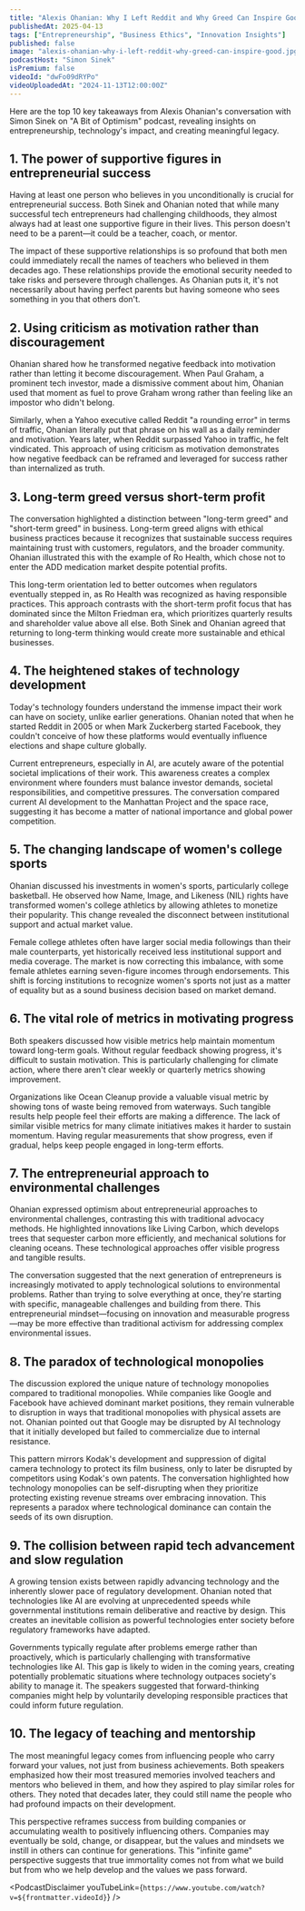 ```yaml
---
title: "Alexis Ohanian: Why I Left Reddit and Why Greed Can Inspire Good | A Bit of Optimism Podcast"
publishedAt: 2025-04-13
tags: ["Entrepreneurship", "Business Ethics", "Innovation Insights"]
published: false
image: "alexis-ohanian-why-i-left-reddit-why-greed-can-inspire-good.jpg"
podcastHost: "Simon Sinek"
isPremium: false
videoId: "dwFo09dRYPo"
videoUploadedAt: "2024-11-13T12:00:00Z"
---
```



<PodcastSummaryPageLayout frontmatter={frontmatter}>

Here are the top 10 key takeaways from Alexis Ohanian's conversation with Simon Sinek on "A Bit of Optimism" podcast, revealing insights on entrepreneurship, technology's impact, and creating meaningful legacy.

## 1. The power of supportive figures in entrepreneurial success

Having at least one person who believes in you unconditionally is crucial for entrepreneurial success. Both Sinek and Ohanian noted that while many successful tech entrepreneurs had challenging childhoods, they almost always had at least one supportive figure in their lives. This person doesn't need to be a parent—it could be a teacher, coach, or mentor.

The impact of these supportive relationships is so profound that both men could immediately recall the names of teachers who believed in them decades ago. These relationships provide the emotional security needed to take risks and persevere through challenges. As Ohanian puts it, it's not necessarily about having perfect parents but having someone who sees something in you that others don't.

## 2. Using criticism as motivation rather than discouragement

Ohanian shared how he transformed negative feedback into motivation rather than letting it become discouragement. When Paul Graham, a prominent tech investor, made a dismissive comment about him, Ohanian used that moment as fuel to prove Graham wrong rather than feeling like an impostor who didn't belong.

Similarly, when a Yahoo executive called Reddit "a rounding error" in terms of traffic, Ohanian literally put that phrase on his wall as a daily reminder and motivation. Years later, when Reddit surpassed Yahoo in traffic, he felt vindicated. This approach of using criticism as motivation demonstrates how negative feedback can be reframed and leveraged for success rather than internalized as truth.

## 3. Long-term greed versus short-term profit

The conversation highlighted a distinction between "long-term greed" and "short-term greed" in business. Long-term greed aligns with ethical business practices because it recognizes that sustainable success requires maintaining trust with customers, regulators, and the broader community. Ohanian illustrated this with the example of Ro Health, which chose not to enter the ADD medication market despite potential profits.

This long-term orientation led to better outcomes when regulators eventually stepped in, as Ro Health was recognized as having responsible practices. This approach contrasts with the short-term profit focus that has dominated since the Milton Friedman era, which prioritizes quarterly results and shareholder value above all else. Both Sinek and Ohanian agreed that returning to long-term thinking would create more sustainable and ethical businesses.

## 4. The heightened stakes of technology development

Today's technology founders understand the immense impact their work can have on society, unlike earlier generations. Ohanian noted that when he started Reddit in 2005 or when Mark Zuckerberg started Facebook, they couldn't conceive of how these platforms would eventually influence elections and shape culture globally.

Current entrepreneurs, especially in AI, are acutely aware of the potential societal implications of their work. This awareness creates a complex environment where founders must balance investor demands, societal responsibilities, and competitive pressures. The conversation compared current AI development to the Manhattan Project and the space race, suggesting it has become a matter of national importance and global power competition.

## 5. The changing landscape of women's college sports

Ohanian discussed his investments in women's sports, particularly college basketball. He observed how Name, Image, and Likeness (NIL) rights have transformed women's college athletics by allowing athletes to monetize their popularity. This change revealed the disconnect between institutional support and actual market value.

Female college athletes often have larger social media followings than their male counterparts, yet historically received less institutional support and media coverage. The market is now correcting this imbalance, with some female athletes earning seven-figure incomes through endorsements. This shift is forcing institutions to recognize women's sports not just as a matter of equality but as a sound business decision based on market demand.

## 6. The vital role of metrics in motivating progress

Both speakers discussed how visible metrics help maintain momentum toward long-term goals. Without regular feedback showing progress, it's difficult to sustain motivation. This is particularly challenging for climate action, where there aren't clear weekly or quarterly metrics showing improvement.

Organizations like Ocean Cleanup provide a valuable visual metric by showing tons of waste being removed from waterways. Such tangible results help people feel their efforts are making a difference. The lack of similar visible metrics for many climate initiatives makes it harder to sustain momentum. Having regular measurements that show progress, even if gradual, helps keep people engaged in long-term efforts.

## 7. The entrepreneurial approach to environmental challenges

Ohanian expressed optimism about entrepreneurial approaches to environmental challenges, contrasting this with traditional advocacy methods. He highlighted innovations like Living Carbon, which develops trees that sequester carbon more efficiently, and mechanical solutions for cleaning oceans. These technological approaches offer visible progress and tangible results.

The conversation suggested that the next generation of entrepreneurs is increasingly motivated to apply technological solutions to environmental problems. Rather than trying to solve everything at once, they're starting with specific, manageable challenges and building from there. This entrepreneurial mindset—focusing on innovation and measurable progress—may be more effective than traditional activism for addressing complex environmental issues.

## 8. The paradox of technological monopolies

The discussion explored the unique nature of technology monopolies compared to traditional monopolies. While companies like Google and Facebook have achieved dominant market positions, they remain vulnerable to disruption in ways that traditional monopolies with physical assets are not. Ohanian pointed out that Google may be disrupted by AI technology that it initially developed but failed to commercialize due to internal resistance.

This pattern mirrors Kodak's development and suppression of digital camera technology to protect its film business, only to later be disrupted by competitors using Kodak's own patents. The conversation highlighted how technology monopolies can be self-disrupting when they prioritize protecting existing revenue streams over embracing innovation. This represents a paradox where technological dominance can contain the seeds of its own disruption.

## 9. The collision between rapid tech advancement and slow regulation

A growing tension exists between rapidly advancing technology and the inherently slower pace of regulatory development. Ohanian noted that technologies like AI are evolving at unprecedented speeds while governmental institutions remain deliberative and reactive by design. This creates an inevitable collision as powerful technologies enter society before regulatory frameworks have adapted.

Governments typically regulate after problems emerge rather than proactively, which is particularly challenging with transformative technologies like AI. This gap is likely to widen in the coming years, creating potentially problematic situations where technology outpaces society's ability to manage it. The speakers suggested that forward-thinking companies might help by voluntarily developing responsible practices that could inform future regulation.

## 10. The legacy of teaching and mentorship

The most meaningful legacy comes from influencing people who carry forward your values, not just from business achievements. Both speakers emphasized how their most treasured memories involved teachers and mentors who believed in them, and how they aspired to play similar roles for others. They noted that decades later, they could still name the people who had profound impacts on their development.

This perspective reframes success from building companies or accumulating wealth to positively influencing others. Companies may eventually be sold, change, or disappear, but the values and mindsets we instill in others can continue for generations. This "infinite game" perspective suggests that true immortality comes not from what we build but from who we help develop and the values we pass forward.

<PodcastDisclaimer
  youTubeLink={`https://www.youtube.com/watch?v=${frontmatter.videoId}`}
/>

</PodcastSummaryPageLayout>
